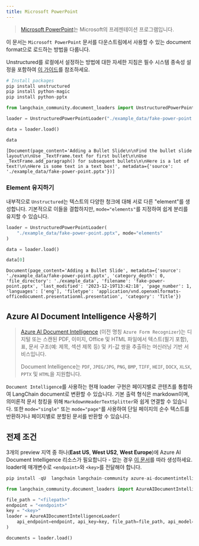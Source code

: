 ```yaml
---
title: Microsoft PowerPoint
---
```


>[Microsoft PowerPoint](https://en.wikipedia.org/wiki/Microsoft_PowerPoint)는 Microsoft의 프레젠테이션 프로그램입니다.

이 문서는 `Microsoft PowerPoint` 문서를 다운스트림에서 사용할 수 있는 document format으로 로드하는 방법을 다룹니다.

Unstructured를 로컬에서 설정하는 방법에 대한 자세한 지침은 필수 시스템 종속성 설정을 포함하여 [이 가이드](/oss/integrations/providers/unstructured/)를 참조하세요.

```python
# Install packages
pip install unstructured
pip install python-magic
pip install python-pptx
```

```python
from langchain_community.document_loaders import UnstructuredPowerPointLoader

loader = UnstructuredPowerPointLoader("./example_data/fake-power-point.pptx")

data = loader.load()

data
```

```output
[Document(page_content='Adding a Bullet Slide\n\nFind the bullet slide layout\n\nUse _TextFrame.text for first bullet\n\nUse _TextFrame.add_paragraph() for subsequent bullets\n\nHere is a lot of text!\n\nHere is some text in a text box!', metadata={'source': './example_data/fake-power-point.pptx'})]
```

### Element 유지하기

내부적으로 `Unstructured`는 텍스트의 다양한 청크에 대해 서로 다른 "element"를 생성합니다. 기본적으로 이들을 결합하지만, `mode="elements"`를 지정하여 쉽게 분리를 유지할 수 있습니다.

```python
loader = UnstructuredPowerPointLoader(
    "./example_data/fake-power-point.pptx", mode="elements"
)

data = loader.load()

data[0]
```

```output
Document(page_content='Adding a Bullet Slide', metadata={'source': './example_data/fake-power-point.pptx', 'category_depth': 0, 'file_directory': './example_data', 'filename': 'fake-power-point.pptx', 'last_modified': '2023-12-19T13:42:18', 'page_number': 1, 'languages': ['eng'], 'filetype': 'application/vnd.openxmlformats-officedocument.presentationml.presentation', 'category': 'Title'})
```

## Azure AI Document Intelligence 사용하기

>[Azure AI Document Intelligence](https://aka.ms/doc-intelligence) (이전 명칭 `Azure Form Recognizer`)는 디지털 또는 스캔된 PDF, 이미지, Office 및 HTML 파일에서 텍스트(필기 포함), 표, 문서 구조(예: 제목, 섹션 제목 등) 및 키-값 쌍을 추출하는 머신러닝 기반 서비스입니다.
>
>Document Intelligence는 `PDF`, `JPEG/JPG`, `PNG`, `BMP`, `TIFF`, `HEIF`, `DOCX`, `XLSX`, `PPTX` 및 `HTML`을 지원합니다.

`Document Intelligence`를 사용하는 현재 loader 구현은 페이지별로 콘텐츠를 통합하여 LangChain document로 변환할 수 있습니다. 기본 출력 형식은 markdown이며, 의미론적 문서 청킹을 위해 `MarkdownHeaderTextSplitter`와 쉽게 연결할 수 있습니다. 또한 `mode="single"` 또는 `mode="page"`를 사용하여 단일 페이지의 순수 텍스트를 반환하거나 페이지별로 분할된 문서를 반환할 수 있습니다.

## 전제 조건

3개의 preview 지역 중 하나(**East US**, **West US2**, **West Europe**)에 Azure AI Document Intelligence 리소스가 필요합니다 - 없는 경우 [이 문서](https://learn.microsoft.com/azure/ai-services/document-intelligence/create-document-intelligence-resource?view=doc-intel-4.0.0)를 따라 생성하세요. loader에 매개변수로 `<endpoint>`와 `<key>`를 전달해야 합니다.

```python
pip install -qU  langchain langchain-community azure-ai-documentintelligence
```

```python
from langchain_community.document_loaders import AzureAIDocumentIntelligenceLoader

file_path = "<filepath>"
endpoint = "<endpoint>"
key = "<key>"
loader = AzureAIDocumentIntelligenceLoader(
    api_endpoint=endpoint, api_key=key, file_path=file_path, api_model="prebuilt-layout"
)

documents = loader.load()
```